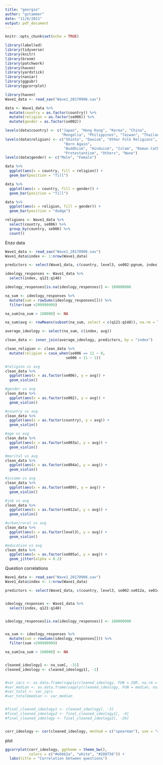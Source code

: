 ```yaml
---
title: "georgie"
author: "gstammer"
date: "11/6/2021"
output: pdf_document
---
```


```r
knitr::opts_chunk$set(echo = TRUE)
```

```r
library(labelled)
library(tidyverse)
library(knitr)
library(broom)
library(patchwork)
library(haven)
library(yardstick)
library(naniar)
library(ggpubr)
library(ggcorrplot)
```

```r
library(haven)
Wave1_data <- read_sav("Wave1_20170906.sav")
```

```r
data <- Wave1_data %>%
  mutate(country = as.factor(country)) %>%
  mutate(religion = as.factor(se006)) %>%
  mutate(gender = as.factor(se002))

levels(data$country) <- c("Japan", "Hong Kong", "Korea", "China",
                          "Mongolia", "Philippines", "Taiwan", "Thailand")
levels(data$religion) <- c("Shinto", "Daoism", "Other Folk Religions",
                           "Born Again",
                           "Buddhism", "Hinduism", "Islam", "Roman Catholics",
                           "Protestantism", "Others", "None")
levels(data$gender) <- c("Male", "Female")
```


```r
data %>%
  ggplot(aes(x = country, fill = religion)) +
  geom_bar(position = "fill")
```

```r
data %>%
  ggplot(aes(x = country, fill = gender)) +
  geom_bar(position = "fill")

data %>%
  ggplot(aes(x = religion, fill = gender)) +
  geom_bar(position = "dodge")
```


```r
religions <- Wave1_data %>%
  select(country, se006) %>%
  group_by(country, se006) %>%
  count()
```


Enzo data

```r
Wave1_data <- read_sav("Wave1_20170906.sav")
Wave1_data$index <- 1:nrow(Wave1_data)

predictors <- select(Wave1_data, c(country, level3, se002:pgnum, index))
```

```r
ideology_responses <- Wave1_data %>%
  select(index, q121:q148)
```

```r
ideology_responses[is.na(ideology_responses)] <- 100000000
```

```r
na_sum <- ideology_responses %>%
  mutate(sum = rowSums(ideology_responses[])) %>%
  filter(sum <299999999)

na_sum[na_sum > 100000] <- NA

na_sum$avg <- rowMeans(subset(na_sum, select = c(q121:q148)), na.rm = TRUE)

average_ideology <- select(na_sum, c(index, avg))
```

```r
clean_data <- inner_join(average_ideology, predictors, by = "index")
```

```r
clean_religion <- clean_data %>%
  mutate(religion = case_when(se006 == 11 ~ 0,
                            se006 < 11 ~ 1))
```




```r
#religion vs avg
clean_data %>%
  ggplot(aes(x = as.factor(se006), y = avg)) +
  geom_violin()

#gender vs avg
clean_data %>%
  ggplot(aes(x = as.factor(se002), y = avg)) +
  geom_violin()

#country vs avg
clean_data %>%
  ggplot(aes(x = as.factor(country), y = avg)) +
  geom_violin()

#age vs avg
clean_data %>%
  ggplot(aes(x = as.factor(se003a), y = avg)) +
  geom_violin()

#marital vs avg
clean_data %>%
  ggplot(aes(x = as.factor(se004a), y = avg)) +
  geom_violin()

#income vs avg
clean_data %>%
  ggplot(aes(x = as.factor(se009), y = avg)) +
  geom_violin()

#job vs avg
clean_data %>%
  ggplot(aes(x = as.factor(se012a), y = avg)) +
  geom_violin()

#urban/rural vs avg
clean_data %>%
  ggplot(aes(x = as.factor(level3), y = avg)) +
  geom_violin()

#education vs avg
clean_data %>%
  ggplot(aes(x = as.factor(se005a), y = avg)) +
  geom_jitter(alpha = 0.2)
```



Question correlations

```r
Wave1_data <- read_sav("Wave1_20170906.sav")
Wave1_data$index <- 1:nrow(Wave1_data)

predictors <- select(Wave1_data, c(country, level3, se002:se012a, se014:pgnum, index))


ideology_responses <- Wave1_data %>%
  select(index, q121:q148)


ideology_responses[is.na(ideology_responses)] <- 100000000


na_sum <- ideology_responses %>%
  mutate(sum = rowSums(ideology_responses[])) %>%
  filter(sum <299999999)

na_sum[na_sum > 100000] <- NA


cleaned_ideology1 <- na_sum[, -31]
cleaned_ideology <- cleaned_ideology1[, -1]


#var_iqrs <- as.data.frame(sapply(cleaned_ideology, FUN = IQR, na.rm = TRUE))
#var_median <- as.data.frame(sapply(cleaned_ideology, FUN = median, na.rm = TRUE))
#var_total <- var_iqrs
#var_total$median <- var_median


#final_cleaned_ideology1 <- cleaned_ideology[, -3]
#final_cleaned_ideology2 <- final_cleaned_ideology1[, -4]
#final_cleaned_ideology <- final_cleaned_ideology2[, -26]


corr_ideology <- cor(cleaned_ideology, method = c("spearman"), use = "complete.obs")
```

plot
```r
ggcorrplot(corr_ideology, ggtheme = theme_bw(),
           colors = c("#ebbb2a", "white", "#208756")) +
  labs(title = "Correlation between questions")
```



